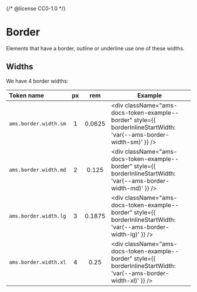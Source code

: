 {/* @license CC0-1.0 */}


<Meta title="Brand/Design Tokens/Border" />

# Border

Elements that have a border, outline or underline use one of these widths.

## Widths

We have 4 border widths:

| Token name            | px  |  rem   | Example                                                                                                             |
| :-------------------- | :-: | :----: | ------------------------------------------------------------------------------------------------------------------- |
| `ams.border.width.sm` |  1  | 0.0625 | <div className="ams-docs-token-example--border" style={{ borderInlineStartWidth: 'var(--ams-border-width-sm)' }} /> |
| `ams.border.width.md` |  2  | 0.125  | <div className="ams-docs-token-example--border" style={{ borderInlineStartWidth: 'var(--ams-border-width-md)' }} /> |
| `ams.border.width.lg` |  3  | 0.1875 | <div className="ams-docs-token-example--border" style={{ borderInlineStartWidth: 'var(--ams-border-width-lg)' }} /> |
| `ams.border.width.xl` |  4  |  0.25  | <div className="ams-docs-token-example--border" style={{ borderInlineStartWidth: 'var(--ams-border-width-xl)' }} /> |
